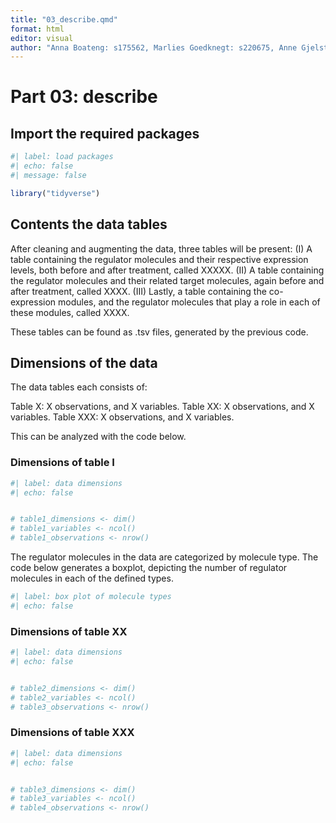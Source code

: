 ```yaml
---
title: "03_describe.qmd"
format: html
editor: visual
author: "Anna Boateng: s175562, Marlies Goedknegt: s220675, Anne Gjelstrup: s194530, Katja Jagd: s185395, Olivia Ronnenberg: s183359"
---
```


# Part 03: describe

## Import the required packages

```r

#| label: load packages
#| echo: false
#| message: false

library("tidyverse")

```

## Contents the data tables

After cleaning and augmenting the data, three tables will be present: (I) A table containing the regulator molecules and their respective expression levels, both before and after treatment, called XXXXX. (II) A table containing the regulator molecules and their related target molecules, again before and after treatment, called XXXX. (III) Lastly, a table containing the co-expression modules, and the regulator molecules that play a role in each of these modules, called XXXX.

These tables can be found as .tsv files, generated by the previous code.

## Dimensions of the data

The data tables each consists of:

Table X: X observations, and X variables. Table XX: X observations, and X variables. Table XXX: X observations, and X variables.

This can be analyzed with the code below.

### Dimensions of table I

```r

#| label: data dimensions
#| echo: false


# table1_dimensions <- dim()
# table1_variables <- ncol()
# table1_observations <- nrow()

```

The regulator molecules in the data are categorized by molecule type. The code below generates a boxplot, depicting the number of regulator molecules in each of the defined types.

```r

#| label: box plot of molecule types
#| echo: false


```


### Dimensions of table XX

```r

#| label: data dimensions
#| echo: false


# table2_dimensions <- dim()
# table2_variables <- ncol()
# table3_observations <- nrow()

```

### Dimensions of table XXX

```r

#| label: data dimensions
#| echo: false


# table3_dimensions <- dim()
# table3_variables <- ncol()
# table4_observations <- nrow()

```
